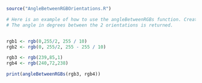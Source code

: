 ```r
source("AngleBetweenRGBOrientations.R")

# Here is an example of how to use the angleBetweenRGBs function. Create 2 rgb arrays [0,255] and pass them into the function.
# The angle in degrees between the 2 orientations is returned.


rgb1 <- rgb(0,255/2, 255 / 10)
rgb2 <- rgb(0, 255/2, 255 - 255 / 10)

rgb3 <- rgb(239,85,1)
rgb4 <- rgb(240,72,238)

print(angleBetweenRGBs(rgb3, rgb4))


```